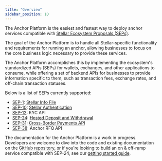```yaml
---
title: "Overview"
sidebar_position: 10
---
```


The Anchor Platform is the easiest and fastest way to deploy anchor services compatible with [Stellar Ecosystem Proposals (SEPs)](https://github.com/stellar/stellar-protocol/tree/master/ecosystem).

The goal of the Anchor Platform is to handle all Stellar-specific functionality and requirements for running an anchor, allowing businesses to focus on the core business logic necessary to provide these services.

The Anchor Platform accomplishes this by implementing the ecosystem's standardized APIs (SEPs) for wallets, exchanges, and other applications to consume, while offering a set of backend APIs for businesses to provide information specific to them, such as transaction fees, exchange rates, and off-chain transaction statuses.

Below is a list of SEPs currently supported:

- [SEP-1][sep-1]: [Stellar Info File][sep1-ap]
- [SEP-10][sep-10]: [Stellar Authentication][sep10-ap]
- [SEP-12][sep-12]: KYC API
- [SEP-24][sep-24]: [Hosted Deposit and Withdrawal][sep24-ap]
- [SEP-31][sep-31]: [Cross-Border Payments API][sep31-ap]
- [SEP-38][sep-38]: Anchor RFQ API

The documentation for the Anchor Platform is a work in progress. Developers are welcome to dive into the code and existing documentation on the [GitHub repository][anchor-platform-github], or if you're looking to build an on & off-ramp service compatible with SEP-24, see our [getting started guide][sep24-ap].

[sep-1]: https://github.com/stellar/stellar-protocol/blob/master/ecosystem/sep-0001.md
[sep-10]: https://github.com/stellar/stellar-protocol/blob/master/ecosystem/sep-0010.md
[sep-12]: https://github.com/stellar/stellar-protocol/blob/master/ecosystem/sep-0012.md
[sep-24]: https://github.com/stellar/stellar-protocol/blob/master/ecosystem/sep-0024.md
[sep-31]: https://github.com/stellar/stellar-protocol/blob/master/ecosystem/sep-0031.md
[sep-38]: https://github.com/stellar/stellar-protocol/blob/master/ecosystem/sep-0038.md
[anchor-platform-github]: https://github.com/stellar/java-stellar-anchor-sdk
[sep1-ap]: /docs/category/stellar-info-file
[sep10-ap]: /docs/category/stellar-authentication
[sep24-ap]: /docs/category/hosted-deposits-and-withdrawals
[sep31-ap]: /docs/category/cross-border-payments
